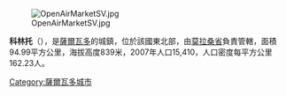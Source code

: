 [[Image:OpenAirMarketSV.jpg|right]]

'''科林托'''（{{lang-es|Corinto}}），是[[薩爾瓦多|薩爾瓦多]]的城鎮，位於該國東北部，由[[莫拉桑省|莫拉桑省]]負責管轄，面積94.99平方公里，海拔高度839米，2007年人口15,410，人口密度每平方公里162.23人。

{{coord|13|49|N|87|58|W|display=title|region:SV_type:city_source:GNS-enwiki}}

{{ElSalvador-geo-stub}}
[[Category:薩爾瓦多城市|Category:薩爾瓦多城市]]